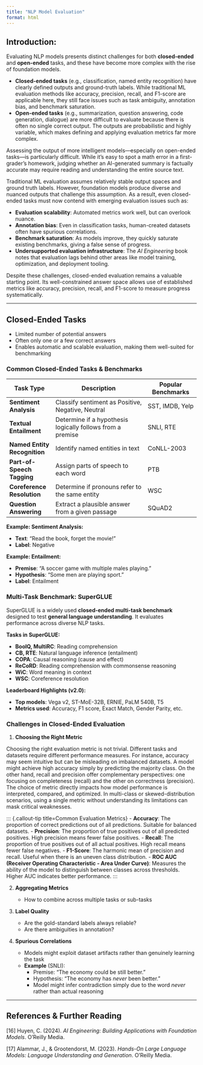 ```yaml
---
title: "NLP Model Evaluation"
format: html
---
```


## Introduction:

Evaluating NLP models presents distinct challenges for both **closed-ended** and **open-ended** tasks, and these have become more complex with the rise of foundation models.

- **Closed-ended tasks** (e.g., classification, named entity recognition) have clearly defined outputs and ground-truth labels. While traditional ML evaluation methods like accuracy, precision, recall, and F1-score are applicable here, they still face issues such as task ambiguity, annotation bias, and benchmark saturation.
- **Open-ended tasks** (e.g., summarization, question answering, code generation, dialogue) are more difficult to evaluate because there is often no single correct output. The outputs are probabilistic and highly variable, which makes defining and applying evaluation metrics far more complex.

Assessing the output of more intelligent models—especially on open-ended tasks—is particularly difficult. While it’s easy to spot a math error in a first-grader’s homework, judging whether an AI-generated summary is factually accurate may require reading and understanding the entire source text.

Traditional ML evaluation assumes relatively stable output spaces and ground truth labels. However, foundation models produce diverse and nuanced outputs that challenge this assumption. As a result, even closed-ended tasks must now contend with emerging evaluation issues such as:

- **Evaluation scalability**: Automated metrics work well, but can overlook nuance.
- **Annotation bias**: Even in classification tasks, human-created datasets often have spurious correlations.
- **Benchmark saturation**: As models improve, they quickly saturate existing benchmarks, giving a false sense of progress.
- **Undersupported evaluation infrastructure**: The *AI Engineering* book notes that evaluation lags behind other areas like model training, optimization, and deployment tooling.

Despite these challenges, closed-ended evaluation remains a valuable starting point. Its well-constrained answer space allows use of established metrics like accuracy, precision, recall, and F1-score to measure progress systematically.

---

## Closed-Ended Tasks

- Limited number of potential answers
- Often only one or a few correct answers
- Enables automatic and scalable evaluation, making them well-suited for benchmarking

### Common Closed-Ended Tasks & Benchmarks

| Task Type                    | Description                                             | Popular Benchmarks             |
|-----------------------------|---------------------------------------------------------|--------------------------------|
| **Sentiment Analysis**       | Classify sentiment as Positive, Negative, Neutral       | SST, IMDB, Yelp                |
| **Textual Entailment**       | Determine if a hypothesis logically follows from a premise | SNLI, RTE                    |
| **Named Entity Recognition** | Identify named entities in text                         | CoNLL-2003                     |
| **Part-of-Speech Tagging**   | Assign parts of speech to each word                     | PTB                            |
| **Coreference Resolution**   | Determine if pronouns refer to the same entity          | WSC                            |
| **Question Answering**       | Extract a plausible answer from a given passage         | SQuAD2                         |

**Example: Sentiment Analysis:**  

- **Text**: “Read the book, forget the movie!”  
- **Label**: Negative

**Example: Entailment:**  

- **Premise**: “A soccer game with multiple males playing.”  
- **Hypothesis**: “Some men are playing sport.”  
- **Label**: Entailment


### Multi-Task Benchmark: **SuperGLUE**

SuperGLUE is a widely used **closed-ended multi-task benchmark** designed to test **general language understanding**. It evaluates performance across diverse NLP tasks.

**Tasks in SuperGLUE:**

- **BoolQ, MultiRC**: Reading comprehension  
- **CB, RTE**: Natural language inference (entailment)  
- **COPA**: Causal reasoning (cause and effect)  
- **ReCoRD**: Reading comprehension with commonsense reasoning  
- **WiC**: Word meaning in context  
- **WSC**: Coreference resolution

**Leaderboard Highlights (v2.0):**

- **Top models**: Vega v2, ST-MoE-32B, ERNIE, PaLM 540B, T5  
- **Metrics used**: Accuracy, F1 score, Exact Match, Gender Parity, etc.


### Challenges in Closed-Ended Evaluation

1. **Choosing the Right Metric**  

Choosing the right evaluation metric is not trivial. Different tasks and datasets require different performance measures. For instance, accuracy may seem intuitive but can be misleading on imbalanced datasets. A model might achieve high accuracy simply by predicting the majority class. On the other hand, recall and precision offer complementary perspectives: one focusing on completeness (recall) and the other on correctness (precision). The choice of metric directly impacts how model performance is interpreted, compared, and optimized. In multi-class or skewed-distribution scenarios, using a single metric without understanding its limitations can mask critical weaknesses.

::: {.callout-tip title=Common Evaluation Metrics}
- **Accuracy**: The proportion of correct predictions out of all predictions. Suitable for balanced datasets.
- **Precision**: The proportion of true positives out of all predicted positives. High precision means fewer false positives.
- **Recall**: The proportion of true positives out of all actual positives. High recall means fewer false negatives.
- **F1-Score**: The harmonic mean of precision and recall. Useful when there is an uneven class distribution.
- **ROC AUC (Receiver Operating Characteristic - Area Under Curve)**: Measures the ability of the model to distinguish between classes across thresholds. Higher AUC indicates better performance.
:::

2. **Aggregating Metrics** 
 
   - How to combine across multiple tasks or sub-tasks

3. **Label Quality**  

   - Are the gold-standard labels always reliable?  
   - Are there ambiguities in annotation?

4. **Spurious Correlations**  

   - Models might exploit dataset artifacts rather than genuinely learning the task  
   - **Example** (SNLI):  
     - Premise: “The economy could be still better.”  
     - Hypothesis: “The economy has *never* been better.”  
     - Model might infer contradiction simply due to the word *never* rather than actual reasoning

---

## References & Further Reading



[16] Huyen, C. (2024). *AI Engineering: Building Applications with Foundation Models*. O’Reilly Media.  

[17] Alammar, J., & Grootendorst, M. (2023). *Hands-On Large Language Models: Language Understanding and Generation*. O’Reilly Media. 


 